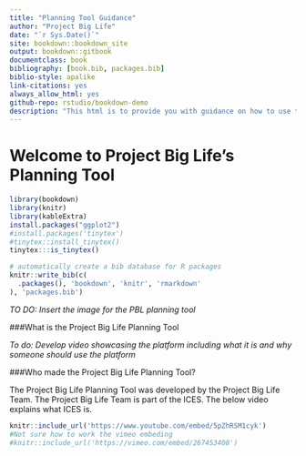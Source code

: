 ```yaml
--- 
title: "Planning Tool Guidance"
author: "Project Big Life"
date: "`r Sys.Date()`"
site: bookdown::bookdown_site
output: bookdown::gitbook
documentclass: book
bibliography: [book.bib, packages.bib]
biblio-style: apalike
link-citations: yes
always_allow_html: yes
github-repo: rstudio/bookdown-demo
description: "This html is to provide you with guidance on how to use the BATCH interface."
---
```


# Welcome to Project Big Life's Planning Tool

```r
library(bookdown)
library(knitr)
library(kableExtra)
install.packages("ggplot2")
#install.packages('tinytex')
#tinytex::install_tinytex()
tinytex:::is_tinytex()
```

```r
# automatically create a bib database for R packages
knitr::write_bib(c(
  .packages(), 'bookdown', 'knitr', 'rmarkdown'
), 'packages.bib')
```

_TO DO: Insert the image for the PBL planning tool_

###What is the Project Big Life Planning Tool

*To do: Develop video showcasing the platform including what it is and why someone should use the platform*

###Who made the Project Big Life Planning Tool?

The Project Big Life Planning Tool was developed by the Project Big Life Team. The Project Big Life Team is part of the ICES. The below video explains what ICES is. 

```r
knitr::include_url('https://www.youtube.com/embed/5pZhRSM1cyk')
#Not sure how to work the vimeo embeding
#knitr::include_url('https://vimeo.com/embed/267453408')
```